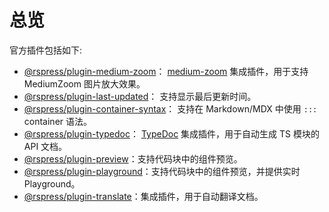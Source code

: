 # 总览

官方插件包括如下:

- [@rspress/plugin-medium-zoom](./medium-zoom)： [medium-zoom](https://github.com/francoischalifour/medium-zoom) 集成插件，用于支持 MediumZoom 图片放大效果。
- [@rspress/plugin-last-updated](./last-updated)： 支持显示最后更新时间。
- [@rspress/plugin-container-syntax](./container-syntax)： 支持在 Markdown/MDX 中使用 `:::` container 语法。
- [@rspress/plugin-typedoc](./typedoc)： [TypeDoc](https://github.com/TypeStrong/typedoc) 集成插件，用于自动生成 TS 模块的 API 文档。
- [@rspress/plugin-preview](./preview)：支持代码块中的组件预览。
- [@rspress/plugin-playground](./playground)：支持代码块中的组件预览，并提供实时 Playground。
- [@rspress/plugin-translate](./translate)：集成插件，用于自动翻译文档。
